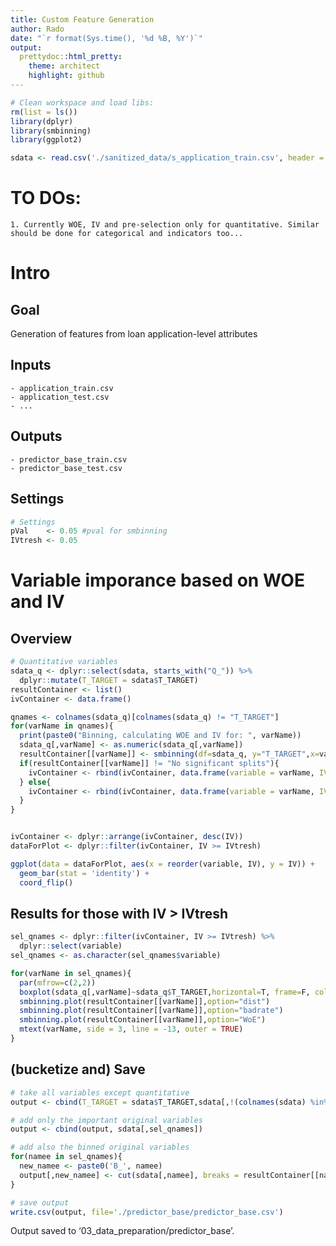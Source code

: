 ```yaml
---
title: Custom Feature Generation
author: Rado
date: "`r format(Sys.time(), '%d %B, %Y')`"
output:
  prettydoc::html_pretty:
    theme: architect
    highlight: github
---
```


```r
# Clean workspace and load libs:
rm(list = ls())
library(dplyr)
library(smbinning)
library(ggplot2)

sdata <- read.csv('./sanitized_data/s_application_train.csv', header = T)
```
# TO DOs:

    1. Currently WOE, IV and pre-selection only for quantitative. Similar should be done for categorical and indicators too...

# Intro

## Goal
Generation of features from loan application-level attributes

## Inputs
    - application_train.csv 
    - application_test.csv
    - ...

## Outputs
    - predictor_base_train.csv
    - predictor_base_test.csv

## Settings
```r
# Settings
pVal    <- 0.05 #pval for smbinning
IVtresh <- 0.05
```

# Variable imporance based on WOE and IV

## Overview

```r
# Quantitative variables
sdata_q <- dplyr::select(sdata, starts_with("Q_")) %>%
  dplyr::mutate(T_TARGET = sdata$T_TARGET)
resultContainer <- list()
ivContainer <- data.frame()

qnames <- colnames(sdata_q)[colnames(sdata_q) != "T_TARGET"]
for(varName in qnames){
  print(paste0("Binning, calculating WOE and IV for: ", varName))
  sdata_q[,varName] <- as.numeric(sdata_q[,varName])
  resultContainer[[varName]] <- smbinning(df=sdata_q, y="T_TARGET",x=varName,p=pVal)
  if(resultContainer[[varName]] != "No significant splits"){
    ivContainer <- rbind(ivContainer, data.frame(variable = varName, IV = resultContainer[[varName]]$iv))  
  } else{
    ivContainer <- rbind(ivContainer, data.frame(variable = varName, IV = NA))
  }
}


ivContainer <- dplyr::arrange(ivContainer, desc(IV))
dataForPlot <- dplyr::filter(ivContainer, IV >= IVtresh)

ggplot(data = dataForPlot, aes(x = reorder(variable, IV), y = IV)) +
  geom_bar(stat = 'identity') +
  coord_flip()

```

## Results for those with IV > IVtresh
```r
sel_qnames <- dplyr::filter(ivContainer, IV >= IVtresh) %>% 
  dplyr::select(variable)
sel_qnames <- as.character(sel_qnames$variable)

for(varName in sel_qnames){
  par(mfrow=c(2,2))
  boxplot(sdata_q[,varName]~sdata_q$T_TARGET,horizontal=T, frame=F, col="lightgray",main="Distribution")
  smbinning.plot(resultContainer[[varName]],option="dist")
  smbinning.plot(resultContainer[[varName]],option="badrate")
  smbinning.plot(resultContainer[[varName]],option="WoE")
  mtext(varName, side = 3, line = -13, outer = TRUE)
}
```

## (bucketize and) Save
```r
# take all variables except quantitative
output <- cbind(T_TARGET = sdata$T_TARGET,sdata[,!(colnames(sdata) %in% colnames(sdata_q))])

# add only the important original variables
output <- cbind(output, sdata[,sel_qnames])

# add also the binned original variables
for(namee in sel_qnames){
  new_namee <- paste0('B_', namee)
  output[,new_namee] <- cut(sdata[,namee], breaks = resultContainer[[namee]]$cuts)
}

# save output
write.csv(output, file='./predictor_base/predictor_base.csv')
```
Output saved to '03_data_preparation/predictor_base'.